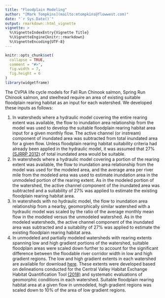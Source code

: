 ```yaml
---
title: "Floodplain Modeling"
author: "[Mark Tompkins](mailto:mtompkins@flowwest.com)"
date: "`r Sys.Date()`"
output: rmarkdown::html_vignette
vignette: >
  %\VignetteIndexEntry{Vignette Title}
  %\VignetteEngine{knitr::rmarkdown}
  %\VignetteEncoding{UTF-8}
---
```


```r
knitr::opts_chunk$set(
  collapse = TRUE,
  comment = "#>", 
  fig.width = 7, 
  fig.height = 6
)
library(widgetframe)
```

The CVPIA life cycle models for Fall Run Chinook salmon, Spring Run Chinook salmon, and steelhead require an area of existing suitable floodplain rearing habitat as an input for each watershed. We developed these inputs as follows:    
    
1. In watersheds where a hydraulic model covering the entire rearing extent was available, the flow to inundation area relationship from the model was used to develop the suitable floodplain rearing habitat area input for a given monthly flow. The active channel (or instream) component of inundated area was subtracted from total inundated area for a given flow. Unless floodplain rearing habitat suitability criteria had already been applied in the hydraulic model, it was assumed that 27% [(SJRRP 2012)](http://www.restoresjr.net/?wpfb_dl=408") of total inundated area would be suitable.    
2. In watersheds where a hydraulic model covering a portion of the rearing extent was available, the flow to inundation area relationship from the model was used for the modeled area, and the average area per river mile from the modeled area was used to estimate inundation area in the unmodeled portion of the rearing extent. As in the modeled portion of the watershed, the active channel component of the inundated area was subtracted and a suitability of 27% was applied to estimate the existing floodplain rearing habitat area.     
3. In watersheds with no hydraulic model, the flow to inundation area relationship from a nearby, geomorphically similar watershed with a hydraulic model was scaled by the ratio of the average monthly mean flow in the modeled versus the unmodeled watershed. As in the modeled watersheds, the active channel component of the inundated area was subtracted and a suitability of 27% was applied to estimate the existing floodplain rearing habitat area.    
4. In unmodeled and partially modeled watersheds with rearing extents spanning low and high gradient portions of the watershed, suitable floodplain areas were scaled down further to account for the significant difference between the floodable river corridor width in low and high gradient regions. The low and high gradient extents in each watershed are available for download [here](https://s3-us-west-2.amazonaws.com/cvpiahabitat-r-package/high_low_gradient.zip). These extents were developed based on delineations conducted for the Central Valley Habitat Exchange Habitat Quantification Tool [(2018)](http://cvhe.org/tools) and systematic evaluations of geomorphic conditions in each watershed. Suitable floodplain rearing habitat area at a given flow in unmodeled, high gradient regions was scaled down to 10% of the area of low gradient regions.


